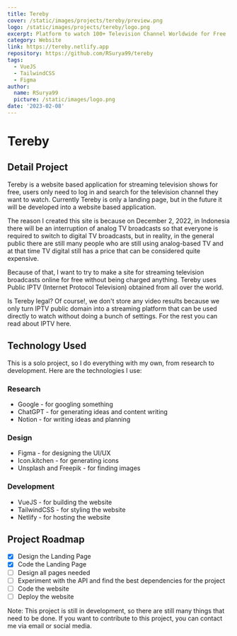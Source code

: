 ```yaml
---
title: Tereby
cover: /static/images/projects/tereby/preview.png
logo: /static/images/projects/tereby/logo.png
excerpt: Platform to watch 100+ Television Channel Worldwide for Free
category: Website
link: https://tereby.netlify.app
repository: https://github.com/RSurya99/tereby
tags:
  - VueJS
  - TailwindCSS
  - Figma
author:
  name: RSurya99
  picture: /static/images/logo.png
date: '2023-02-08'
---
```


# Tereby

## Detail Project

Tereby is a website based application for streaming television shows for free, users only need to log in and search for the television channel they want to watch. Currently Tereby is only a landing page, but in the future it will be developed into a website based application.

The reason I created this site is because on December 2, 2022, in Indonesia there will be an interruption of analog TV broadcasts so that everyone is required to switch to digital TV broadcasts, but in reality, in the general public there are still many people who are still using analog-based TV and at that time TV digital still has a price that can be considered quite expensive.

Because of that, I want to try to make a site for streaming television broadcasts online for free without being charged anything. Tereby uses Public IPTV (Internet Protocol Television) obtained from all over the world.

Is Tereby legal? Of course!, we don't store any video results because we only turn IPTV public domain into a streaming platform that can be used directly to watch without doing a bunch of settings. For the rest you can read about IPTV here.

## Technology Used

This is a solo project, so I do everything with my own, from research to development. Here are the technologies I use:

### Research

- Google - for googling something
- ChatGPT - for generating ideas and content writing
- Notion - for writing ideas and planning

### Design

- Figma - for designing the UI/UX
- Icon.kitchen - for generating icons
- Unsplash and Freepik - for finding images

### Development

- VueJS - for building the website
- TailwindCSS - for styling the website
- Netlify - for hosting the website

## Project Roadmap
- [x] Design the Landing Page
- [x] Code the Landing Page
- [ ] Design all pages needed
- [ ] Experiment with the API and find the best dependencies for the project
- [ ] Code the website
- [ ] Deploy the website

Note: This project is still in development, so there are still many things that need to be done. If you want to contribute to this project, you can contact me via email or social media.